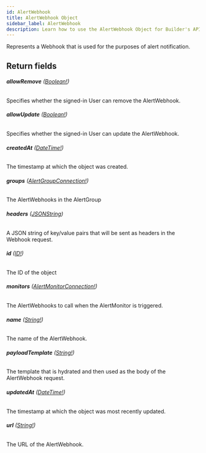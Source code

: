 ```yaml
---
id: AlertWebhook
title: AlertWebhook Object
sidebar_label: AlertWebhook
description: Learn how to use the AlertWebhook Object for Builder's API.
---
```


Represents a Webhook that is used for the purposes of alert notification.

## Return fields

###### <b>allowRemove</b> ([Boolean!](/docs/composer/builder/api/schema/scalar/Boolean.mdx))

Specifies whether the signed-in User can remove the AlertWebhook.

###### <b>allowUpdate</b> ([Boolean!](/docs/composer/builder/api/schema/scalar/Boolean.mdx))

Specifies whether the signed-in User can update the AlertWebhook.

###### <b>createdAt</b> ([DateTime!](/docs/composer/builder/api/schema/scalar/DateTime.mdx))

The timestamp at which the object was created.

###### <b>groups</b> ([AlertGroupConnection!](/docs/composer/builder/api/schema/object/AlertGroupConnection.mdx))

The AlertWebhooks in the AlertGroup

###### <b>headers</b> ([JSONString](/docs/composer/builder/api/schema/scalar/JSONString.mdx))

A JSON string of key/value pairs that will be sent as headers in the Webhook request.

###### <b>id</b> ([ID!](/docs/composer/builder/api/schema/scalar/ID.mdx))

The ID of the object

###### <b>monitors</b> ([AlertMonitorConnection!](/docs/composer/builder/api/schema/object/AlertMonitorConnection.mdx))

The AlertWebhooks to call when the AlertMonitor is triggered.

###### <b>name</b> ([String!](/docs/composer/builder/api/schema/scalar/String.mdx))

The name of the AlertWebhook.

###### <b>payloadTemplate</b> ([String!](/docs/composer/builder/api/schema/scalar/String.mdx))

The template that is hydrated and then used as the body of the AlertWebhook request.

###### <b>updatedAt</b> ([DateTime!](/docs/composer/builder/api/schema/scalar/DateTime.mdx))

The timestamp at which the object was most recently updated.

###### <b>url</b> ([String!](/docs/composer/builder/api/schema/scalar/String.mdx))

The URL of the AlertWebhook.
